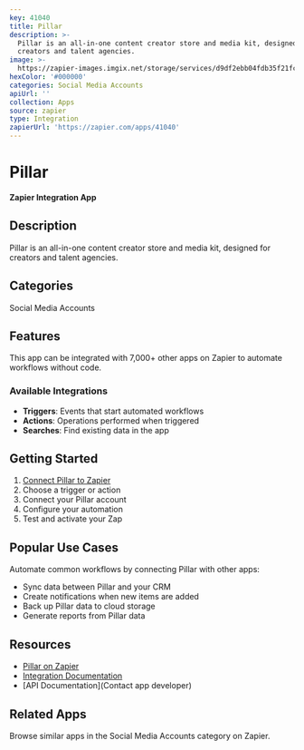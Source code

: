 ```yaml
---
key: 41040
title: Pillar
description: >-
  Pillar is an all-in-one content creator store and media kit, designed for
  creators and talent agencies.
image: >-
  https://zapier-images.imgix.net/storage/services/d9df2ebb04fdb35f21fc60bf014da051.png?auto=format%2Ccompress&ixlib=python-3.0.0&q=50
hexColor: '#000000'
categories: Social Media Accounts
apiUrl: ''
collection: Apps
source: zapier
type: Integration
zapierUrl: 'https://zapier.com/apps/41040'
---
```

# Pillar

**Zapier Integration App**

## Description

Pillar is an all-in-one content creator store and media kit, designed for creators and talent agencies.

## Categories

Social Media Accounts

## Features

This app can be integrated with 7,000+ other apps on Zapier to automate workflows without code.

### Available Integrations

- **Triggers**: Events that start automated workflows
- **Actions**: Operations performed when triggered
- **Searches**: Find existing data in the app

## Getting Started

1. [Connect Pillar to Zapier](https://zapier.com/apps/41040)
2. Choose a trigger or action
3. Connect your Pillar account
4. Configure your automation
5. Test and activate your Zap

## Popular Use Cases

Automate common workflows by connecting Pillar with other apps:

- Sync data between Pillar and your CRM
- Create notifications when new items are added
- Back up Pillar data to cloud storage
- Generate reports from Pillar data

## Resources

- [Pillar on Zapier](https://zapier.com/apps/41040)
- [Integration Documentation](https://zapier.com/apps/41040/integrations)
- [API Documentation](Contact app developer)

## Related Apps

Browse similar apps in the Social Media Accounts category on Zapier.
